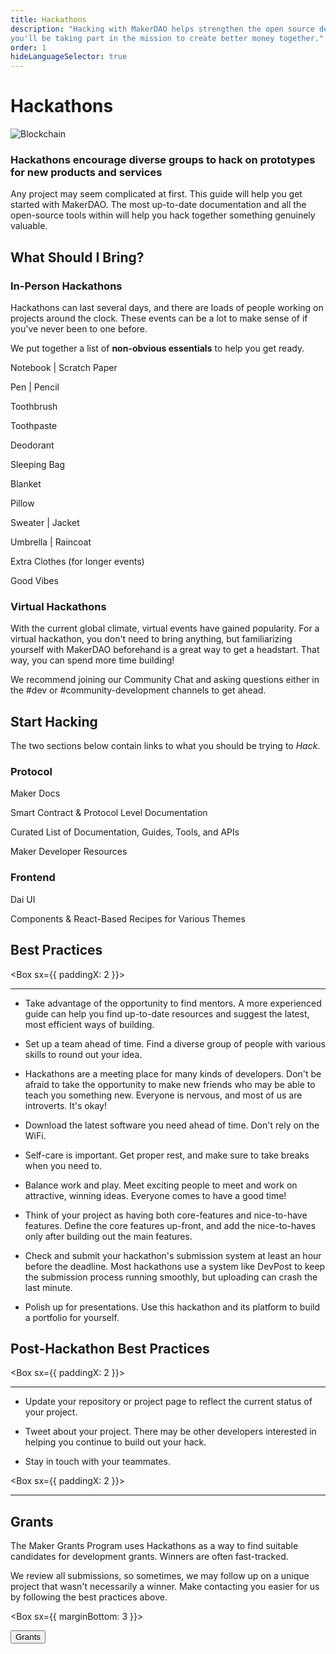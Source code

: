 ```yaml
---
title: Hackathons
description: "Hacking with MakerDAO helps strengthen the open source developer community behind Dai and, by adding new functionality, 
you'll be taking part in the mission to create better money together."
order: 1
hideLanguageSelector: true
---
```


# Hackathons

<InfoBlock>


![Blockchain](/images/illustrations/Short-2.png)

<Box>


### Hackathons encourage diverse groups to hack on prototypes for new products and services

</Box>


</InfoBlock>

Any project may seem complicated at first. This guide will help you get started with MakerDAO. The most up-to-date documentation and all the open-source tools within will help you hack together something genuinely valuable.

## What Should I Bring?

### In-Person Hackathons

Hackathons can last several days, and there are loads of people working on projects around the clock. These events can be a lot to make sense of if you've never been to one before.

We put together a list of **non-obvious essentials** to help you get ready.

<Checklist>


Notebook | Scratch Paper

Pen | Pencil

Toothbrush

Toothpaste

Deodorant

Sleeping Bag

Blanket

Pillow

Sweater | Jacket

Umbrella | Raincoat

Extra Clothes (for longer events)

Good Vibes

</Checklist>


### Virtual Hackathons

With the current global climate, virtual events have gained popularity. For a virtual hackathon, you don't need to bring anything, but familiarizing yourself with MakerDAO beforehand is a great way to get a headstart. That way, you can spend more time building!

<Callout>


We recommend joining our <Link to="https://chat.makerdao.com/channel/community-development" icon="rocketchat">Community Chat</Link> and asking questions either in the <Link to="https://chat.makerdao.com/channel/dev" >#dev</Link> or <Link to="https://chat.makerdao.com/channel/community-development" >#community-development</Link> channels to get ahead.

</Callout>


## Start Hacking

The two sections below contain links to what you should be trying to _Hack_.

<Column>


<Box>


### Protocol

<List>


<Link to="https://docs.makerdao.com">


Maker Docs

Smart Contract & Protocol Level Documentation

</Link>


<Link to="https://awesome.makerdao.com/#developer-resources">


Curated List of Documentation, Guides, Tools, and APIs

Maker Developer Resources

</Link>


</List>


</Box>


<Box>


### Frontend

<List>


<Link to="https://github.com/makerdao/dai-ui">


Dai UI

Components & React-Based Recipes for Various Themes

</Link>


</List>


</Box>


</Column>


## Best Practices

<Box sx={{ paddingX: 2 }}>


---

- Take advantage of the opportunity to find mentors. A more experienced guide can help you find up-to-date resources and suggest the latest, most efficient ways of building.

- Set up a team ahead of time. Find a diverse group of people with various skills to round out your idea.

- Hackathons are a meeting place for many kinds of developers. Don't be afraid to take the opportunity to make new friends who may be able to teach you something new. Everyone is nervous, and most of us are introverts. It's okay!

- Download the latest software you need ahead of time. Don't rely on the WiFi.

- Self-care is important. Get proper rest, and make sure to take breaks when you need to.

- Balance work and play. Meet exciting people to meet and work on attractive, winning ideas. Everyone comes to have a good time!

- Think of your project as having both core-features and nice-to-have features. Define the core features up-front, and add the nice-to-haves only after building out the main features.

- Check and submit your hackathon's submission system at least an hour before the deadline. Most hackathons use a system like DevPost to keep the submission process running smoothly, but uploading can crash the last minute.

- Polish up for presentations. Use this hackathon and its platform to build a portfolio for yourself.

</Box>


## Post-Hackathon Best Practices

<Box sx={{ paddingX: 2 }}>


---

- Update your repository or project page to reflect the current status of your project.

- Tweet about your project. There may be other developers interested in helping you continue to build out your hack.

- Stay in touch with your teammates.

</Box>


<Box sx={{ paddingX: 2 }}>


---

</Box>


<Tout alt image>


<Box>


## Grants

The Maker Grants Program uses Hackathons as a way to find suitable candidates for development grants. Winners are often fast-tracked.

We review all submissions, so sometimes, we may follow up on a unique project that wasn't necessarily a winner. Make contacting you easier for us by following the best practices above.

<Box sx={{ marginBottom: 3 }}>


<Button to="/funding/development-grants/">Grants</Button>

</Box>


</Box>


</Tout>


